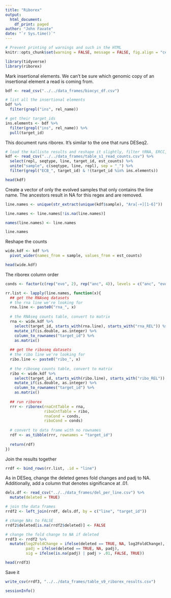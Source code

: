 ```yaml
---
title: "Riborex"
output: 
  html_document:
    df_print: paged
author: "John Favate"
date: "`r Sys.time()`"
---
```


<style type="text/css">
.main-container {
  max-width: 1100px;
  margin-left: auto;
  margin-right: auto;
}
</style>

```r
# Prevent printing of warnings and such in the HTML
knitr::opts_chunk$set(warning = FALSE, message = FALSE, fig.align = "center")
```

```r
library(tidyverse)
library(riborex)
```

Mark insertional elements. We can't be sure which genomic copy of an insertional element a read is coming from.
```r
bdf <- read_csv("../../data_frames/biocyc_df.csv")

# list all the insertional elements
bdf %>%
  filter(grepl("ins", rel_name))

# get their target_ids
ins.elements <- bdf %>%
  filter(grepl("ins", rel_name)) %>%
  pull(target_id)
```

This document runs riborex. It's similar to the one that runs DESeq2.
```r
# load the kallisto results and reshape it slightly, filter tRNA, ERCC, viruses
kdf <- read_csv("../../data_frames/table_s1_read_counts.csv") %>% 
  select(repl, seqtype, line, target_id, est_counts) %>% 
  unite("sample", c(seqtype, line, repl), sep = "_") %>% 
  filter(grepl("ECB_", target_id) & !(target_id %in% ins.elements))

head(kdf)
```

Create a vector of only the evolved samples that only contains the line name. The ancestors result in NA for this regex and are removed.
```r
line.names <- unique(str_extract(unique(kdf$sample), "Ara[-+][1-6]"))

line.names <- line.names[!is.na(line.names)]

names(line.names) <- line.names

line.names
```

Reshape the counts
```r
wide.kdf <- kdf %>% 
  pivot_wider(names_from = sample, values_from = est_counts)

head(wide.kdf)
```

The riborex column order
```r
conds <- factor(c(rep("evo", 2), rep("anc", 4)), levels = c("anc", "evo"))
```

```r
rr.list <- lapply(line.names, function(x){
  ## get the RNAseq datasets
  # the rna line we're looking for
  rna.line <- paste0("rna_", x)
    
  # the RNAseq counts table, convert to matrix
  rna <- wide.kdf %>% 
    select(target_id, starts_with(rna.line), starts_with("rna_REL")) %>%   # pick the correct columns, one evo and both anc
    mutate_if(is.double, as.integer) %>%                                   # convert cols to integers
    column_to_rownames("target_id") %>%                                    # gene ids to rownames
    as.matrix()                                                            # change to a matrix
  
  ## get the riboseq datasets
  # the ribo line we're looking for
  ribo.line <- paste0("ribo_", x)
    
  # the riboseq counts table, convert to matrix
  ribo <- wide.kdf %>% 
    select(target_id, starts_with(ribo.line), starts_with("ribo_REL")) %>% #
    mutate_if(is.double, as.integer) %>% 
    column_to_rownames("target_id") %>% 
    as.matrix()
  
  ## run riborex
  rrr <- riborex(rnaCntTable = rna,
                 riboCntTable = ribo,
                 rnaCond = conds,
                 riboCond = conds)
  
  # convert to data frame with no rownames
  rdf <- as_tibble(rrr, rownames = "target_id")
  
  return(rdf)
})
```

Join the results together
```r
rrdf <- bind_rows(rr.list, .id = "line")
```

As in DESeq, change the deleted genes fold changes and padj to NA. Additionally, add a column that denotes significance at .01.
```r
dels.df <- read_csv("../../data_frames/del_per_line.csv") %>% 
  mutate(deleted = TRUE)

# join the data frames
rrdf2 <- left_join(rrdf, dels.df, by = c("line", "target_id"))

# change NAs to FALSE
rrdf2$deleted[is.na(rrdf2$deleted)] <- FALSE

# change the fold change to NA if deleted
rrdf3 <- rrdf2 %>% 
  mutate(log2FoldChange = ifelse(deleted == TRUE, NA, log2FoldChange),
         padj = ifelse(deleted == TRUE, NA, padj),
         sig = ifelse(is.na(padj) | padj > .01, FALSE, TRUE))

head(rrdf3)
```

Save it
```r
write_csv(rrdf3, "../../data_frames/table_s9_riborex_results.csv")
```

```r
sessionInfo()
```

